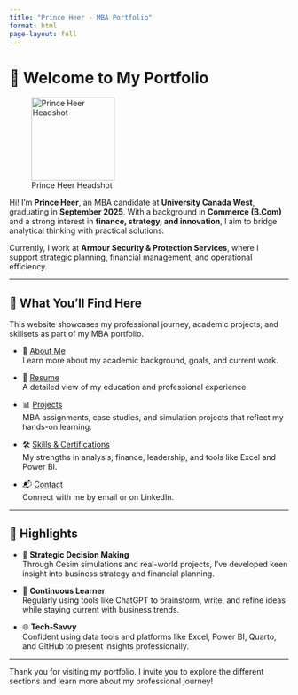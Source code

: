 ```yaml
---
title: "Prince Heer - MBA Portfolio"
format: html
page-layout: full
---
```


# 👋 Welcome to My Portfolio

![Prince Heer Headshot](headshot.jpg.jpg){width=150px}

Hi! I'm **Prince Heer**, an MBA candidate at **University Canada West**, graduating in **September 2025**. With a background in **Commerce (B.Com)** and a strong interest in **finance, strategy, and innovation**, I aim to bridge analytical thinking with practical solutions.

Currently, I work at **Armour Security & Protection Services**, where I support strategic planning, financial management, and operational efficiency.

---

## 🎯 What You'll Find Here

This website showcases my professional journey, academic projects, and skillsets as part of my MBA portfolio.

- 📘 [About Me](about.qmd)  
Learn more about my academic background, goals, and current work.

- 📄 [Resume](resume.qmd)  
A detailed view of my education and professional experience.

- 📊 [Projects](projects.qmd)  
MBA assignments, case studies, and simulation projects that reflect my hands-on learning.

- 🛠️ [Skills & Certifications](skills.qmd)  
My strengths in analysis, finance, leadership, and tools like Excel and Power BI.

- 📬 [Contact](contact.qmd)  
Connect with me by email or on LinkedIn.

---

## 📌 Highlights

- 💼 **Strategic Decision Making**  
Through Cesim simulations and real-world projects, I've developed keen insight into business strategy and financial planning.

- 🧠 **Continuous Learner**  
Regularly using tools like ChatGPT to brainstorm, write, and refine ideas while staying current with business trends.

- 🌐 **Tech-Savvy**  
Confident using data tools and platforms like Excel, Power BI, Quarto, and GitHub to present insights professionally.

---

Thank you for visiting my portfolio. I invite you to explore the different sections and learn more about my professional journey!

